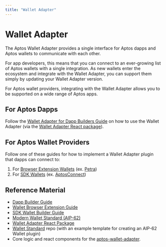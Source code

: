 ```yaml
---
title: "Wallet Adapter"
---
```





# Wallet Adapter

The Aptos Wallet Adapter provides a single interface for Aptos dapps and Aptos wallets to communicate with each other.

For app developers, this means that you can connect to an ever-growing list of Aptos wallets with a single integration. As new wallets enter the ecosystem and integrate with the Wallet Adapter, you can support them simply by updating your Wallet Adapter version.

For Aptos wallet providers, integrating with the Wallet Adapter allows you to be supported on a wide range of Aptos apps.

## For Aptos Dapps

Follow the [Wallet Adapter for Dapp Builders Guide](./wallet-adapter/dapp.mdx) on how to use the Wallet Adapter (via the [Wallet Adapter React package](https://github.com/aptos-labs/aptos-wallet-adapter/tree/main/packages/wallet-adapter-react)).

## For Aptos Wallet Providers

Follow one of these guides for how to implement a Wallet Adapter plugin that dapps can connect to:

1. For [Browser Extension Wallets](./wallet-adapter/browser-extension-wallets.mdx) (ex. [Petra](https://chromewebstore.google.com/detail/petra-aptos-wallet/ejjladinnckdgjemekebdpeokbikhfci?hl=en))
2. For [SDK Wallets](./wallet-adapter/wallets.mdx) (ex. [AptosConnect](https://aptosconnect.app))

## Reference Material

- [Dapp Builder Guide](./wallet-adapter/dapp.mdx)
- [Wallet Browser Extension Guide](./wallet-adapter/browser-extension-wallets.mdx)
- [SDK Wallet Builder Guide](./wallet-adapter/wallets.mdx)
- [Modern Wallet Standard (AIP-62)](https://github.com/aptos-foundation/AIPs/blob/1bd0c41971701e54cf35da86c2877e58be61ee38/aips/aip-62.md)
- [Wallet Adapter React Package](https://github.com/aptos-labs/aptos-wallet-adapter/tree/main/packages/wallet-adapter-react)
- [Wallet Standard](https://github.com/aptos-labs/wallet-standard/tree/main) repo (with an example template for creating an AIP-62 Wallet plugin)
- Core logic and react components for the [aptos-wallet-adapter](https://github.com/aptos-labs/aptos-wallet-adapter).
